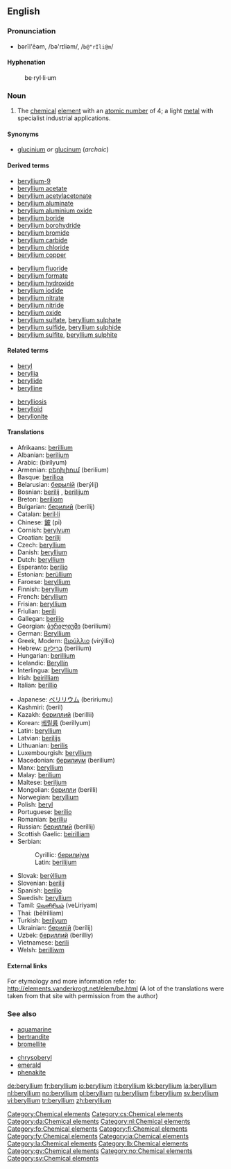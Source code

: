 {{see|Beryllium}}
==English==
{{elements|Be|lithium|Li|boron|B}}
===Pronunciation===
*bərĭl'ēəm, /bə'rɪliəm/, /<tt>b@"rIli@m</tt>/

====Hyphenation====
:be&middot;ryl&middot;li&middot;um

=== Noun ===
{{en-noun|-}}
{{wikipedia}}

# The [[chemical]] [[element]] with an [[atomic number]] of 4; a light [[metal]] with specialist industrial applications.

====Synonyms====
*[[glucinium]] ''or'' [[glucinum]] (''archaic'')

====Derived terms====
{{top2}}
*[[beryllium-9]]
*[[beryllium acetate]]
*[[beryllium acetylacetonate]]
*[[beryllium aluminate]]
*[[beryllium aluminium oxide]]
*[[beryllium boride]]
*[[beryllium borohydride]]
*[[beryllium bromide]]
*[[beryllium carbide]]
*[[beryllium chloride]]
*[[beryllium copper]]
{{mid2}}
*[[beryllium fluoride]]
*[[beryllium formate]]
*[[beryllium hydroxide]]
*[[beryllium iodide]]
*[[beryllium nitrate]]
*[[beryllium nitride]]
*[[beryllium oxide]]
*[[beryllium sulfate]], [[beryllium sulphate]]
*[[beryllium sulfide]], [[beryllium sulphide]]
*[[beryllium sulfite]], [[beryllium sulphite]]
{{bottom}}

====Related terms====
{{top2}}
*[[beryl]]
*[[beryllia]]
*[[beryllide]]
*[[berylline]]
{{mid2}}
*[[berylliosis]]
*[[berylloid]]
*[[beryllonite]]
{{bottom}}

====Translations====
{{top}}
*Afrikaans: [[berillium]]
*Albanian: [[berilium]]
*Arabic: {{ARchar|[[بيريليوم]]}} (birílyum) {{m}}
*Armenian: [[բերիլիում]] (berilium)
*Basque: [[berilioa]]
*Belarusian: [[берылiй]] (berýlij) {{m}}
*Bosnian: [[berilij#Bosnian|berilij]] {{m}}, [[berilijum#Bosnian|berilijum]] {{m}}
*Breton: [[beriliom]]
*Bulgarian: [[берилий]] (berílij) {{m}}
*Catalan: [[beril·li]] {{m}}
*Chinese: [[鈹]] (pī)
*Cornish: [[berylyum]]
*Croatian: [[berilij#Croatian|berilij]] {{m}}
*Czech: [[#Czech|beryllium]]
*Danish: [[#Danish|beryllium]]
*Dutch: [[#Dutch|beryllium]] {{n}}
*Esperanto: [[berilio]]
*Estonian: [[berüllium]]
*Faroese: [[#Faroese|beryllium]]
*Finnish: [[#Finnish|beryllium]]
*French: [[béryllium]] {{m}}
*Frisian: [[#Frisian|beryllium]]
*Friulian: [[berili]]
*Gallegan: [[berilio]]
*Georgian: [[ბერილიუმი]] (beriliumi)
*German: [[Beryllium]] {{n}}
*Greek, Modern: [[βιρύλλιο]] (virýllio) {{n}}
*Hebrew: [[בריליום]] (berilium)
*Hungarian: [[berillium]]
*Icelandic: [[Beryllín]]
*Interlingua: [[#Interlingua|beryllium]]
*Irish: [[beirilliam]]
*Italian: [[berillio]] {{m}}
{{mid}}
*Japanese: [[ベリリウム]] (beririumu)
*Kashmiri: (beril)
*Kazakh: [[бериллий]] (berillii)
*Korean: [[베릴륨]] (berillyum)
*Latin: [[#Latin|beryllium]]
*Latvian: [[berilijs]]
*Lithuanian: [[berilis]]
*Luxembourgish: [[#Luxembourgish|beryllium]]
*Macedonian: [[берилиум]] (berilium)
*Manx: [[#Manx|beryllium]]
*Malay: [[berilium]]
*Maltese: [[beriljum]]
*Mongolian: [[берилли]] (berilli)
*Norwegian: [[#Norwegian|beryllium]]
*Polish: [[beryl]] {{m}}
*Portuguese: [[berílio]] {{m}}
*Romanian: [[beriliu]] {{n}}
*Russian: [[бериллий]] (beríllij) {{m}}
*Scottish Gaelic: [[beirilliam]]
*Serbian:
*:Cyrillic: [[берилиjум#Serbian|берилиjум]] {{m}}
*:Latin: [[berilijum#Serbian|berilijum]] {{m}}
*Slovak: [[berýllium]]
*Slovenian: [[berilij]]
*Spanish: [[berilio]] {{m}}
*Swedish: [[#Swedish|beryllium]]
*Tamil: [[வெளிரியம்]] (veLiriyam)
*Thai: {{THchar|[[เบริลเลียม]]}} (bēlrilliam)
*Turkish: [[berilyum]]
*Ukrainian: [[берилiй]] (berílij) {{m}}
*Uzbek: [[бериллий]] (berilliy)
*Vietnamese: [[berili]]
*Welsh: [[berilliwm]]
{{bottom}}

====External links====
For etymology and more information refer to: http://elements.vanderkrogt.net/elem/be.html
(A lot of the translations were taken from that site with permission from the author)

[[Category:Chemical elements]]

===See also===
{{top2}}
*[[aquamarine]]
*[[bertrandite]]
*[[bromellite]]
{{mid2}}
*[[chrysoberyl]]
*[[emerald]]
*[[phenakite]]
{{bottom}}

<!-- Categories for languages without entry in this article -->
[[Category:cs:Chemical elements]]
[[Category:da:Chemical elements]]
[[Category:nl:Chemical elements]]
[[Category:fo:Chemical elements]]
[[Category:fi:Chemical elements]]
[[Category:fy:Chemical elements]]
[[Category:ia:Chemical elements]]
[[Category:la:Chemical elements]]
[[Category:lb:Chemical elements]]
[[Category:gv:Chemical elements]]
[[Category:no:Chemical elements]]
[[Category:sv:Chemical elements]]

[[de:beryllium]]
[[fr:beryllium]]
[[io:beryllium]]
[[it:beryllium]]
[[kk:beryllium]]
[[la:beryllium]]
[[nl:beryllium]]
[[no:beryllium]]
[[pl:beryllium]]
[[ru:beryllium]]
[[fi:beryllium]]
[[sv:beryllium]]
[[vi:beryllium]]
[[tr:beryllium]]
[[zh:beryllium]]